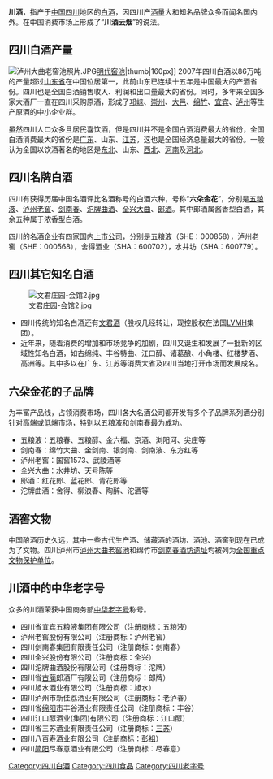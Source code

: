 {{NoteTA
| 1=zh-hans:曲; zh-hant:麯;
}}
'''川酒'''，指产于[[中国|中国]][[四川|四川]]地区的[[白酒|白酒]]，因四川产[[酒|酒]]量大和知名品牌众多而闻名国内外。在中国消费市场上形成了“'''川酒云烟'''”的说法。

==四川白酒产量==
[[File:泸州大曲老窖池照片.JPG|right]][[泸州大曲老窖池|明代窖池]]|thumb|160px]]
2007年四川白酒以86万吨的产量超过[[山东省|山东省]]在中国位居第一，此前山东已连续十五年是中国最大的产酒省份。四川也是全国白酒销售收入、利润和出口量最大的省份。同时，多年来全国多家大酒厂一直在四川采购原酒，形成了[[邛崃市|邛崃]]、[[崇州|崇州]]、[[大邑|大邑]]、[[绵竹|绵竹]]、[[宜宾|宜宾]]、[[泸州|泸州]]等生产原酒的中小企业群。

虽然四川人口众多且居民喜饮酒，但是四川并不是全国白酒消费最大的省份，全国白酒消费最大的省份是[[广东|广东]]、山东、[[江苏|江苏]]，这也是全国经济总量最大的省份。一般认为全国以饮酒著名的地区是[[中国东北|东北]]、山东、[[中国西北|西北]]、[[河南|河南]]及[[河北|河北]]。

==四川名牌白酒==
四川有获得历届中国名酒评比名酒称号的白酒六种，号称“'''六朵金花'''”，分别是[[五粮液|五粮液]]、[[泸州老窖|泸州老窖]]、[[剑南春|剑南春]]、[[沱牌曲酒|沱牌曲酒]]、[[全兴大曲|全兴大曲]]、[[郎酒|郎酒]]。其中郎酒属酱香型白酒，其余五种属于浓香型白酒。

四川的名酒企业有四家国内[[上市公司|上市公司]]，分别是五粮液（SHE：000858），泸州老窖（SHE：000568），舍得酒业（SHA：600702），水井坊（SHA：600779）。

==四川其它知名白酒==
[[File:文君庄园-会馆2.jpg|thumb]]
*四川传统的知名白酒还有[[文君酒|文君酒]]（股权几经转让，现控股权在法国[[LVMH|LVMH]]集团）。
*近年来，随着消费的增加和市场竞争的加剧，四川又诞生和发展了一批新的区域性知名白酒，如古绵纯、丰谷特曲、江口醇、诸葛酿、小角楼、红楼梦酒、高洲等。其中多以在广东、江苏等消费大省及四川当地打开市场而发展成名。

==六朵金花的子品牌==
为丰富产品线，占领消费市场，四川各大名酒公司都开发有多个子品牌系列酒分别针对高端或低端市场，特别以五粮液和剑南春最为成功。
*五粮液：五粮春、五粮醇、金六福、京酒、浏阳河、尖庄等
*剑南春：绵竹大曲、金剑南、银剑南、剑南液、东方红等
*泸州老窖：国窖1573、武陵酒等
*全兴大曲：水井坊、天号陈等
*郎酒：红花郎、蓝花郎、青花郎等
*沱牌曲酒：舍得、柳浪春、陶醉、沱酒等
==酒窖文物==
中国酿酒历史久远，其中一些古代生产酒、储藏酒的酒坊、酒池、酒窖到现在已成为了文物。四川泸州市[[泸州大曲老窖池|泸州大曲老窖池]]和绵竹市[[剑南春酒坊遗址|剑南春酒坊遗址]]均被列为[[全国重点文物保护单位|全国重点文物保护单位]]。
==川酒中的中华老字号==
众多的川酒荣获中国商务部[[中华老字号|中华老字号]]称号。
*四川省宜宾五粮液集团有限公司（注册商标：五粮液）
*泸州老窖股份有限公司（注册商标：泸州老窖）
*四川剑南春集团有限责任公司（注册商标：剑南春）
*四川全兴股份有限公司（注册商标：全兴）
*四川沱牌曲酒股份有限公司（注册商标：沱牌）
*四川省[[古蔺|古蔺]]郎酒厂有限公司（注册商标：郎牌）
*四川旭水酒业有限公司（注册商标：旭水）
*四川泸州市新佳荔酒业有限公司（注册商标：老泸春）
*四川省[[绵阳市|绵阳市]]丰谷酒业有限责任公司（注册商标：丰谷）
*四川江口醇酒业(集团)有限公司（注册商标：江口醇）
*四川省三苏酒业有限责任公司（注册商标：[[三苏|三苏]]）
*四川八百寿酒业有限公司（注册商标：[[彭祖|彭祖]]）
*四川[[简阳|简阳]]尽春意酒业有限公司（注册商标：尽春意）

{{Sichuan topics}}


[[Category:四川白酒|Category:四川白酒]]
[[Category:四川食品|Category:四川食品]]
[[Category:四川老字号|Category:四川老字号]]
